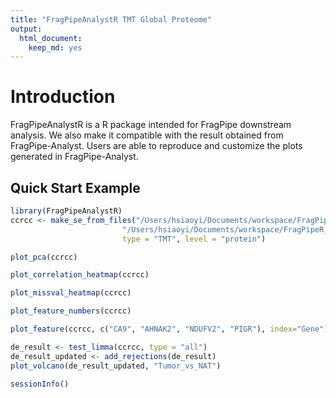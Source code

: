 ```yaml
---
title: "FragPipeAnalystR TMT Global Proteome"
output:
  html_document:
    keep_md: yes
---
```


# Introduction

FragPipeAnalystR is a R package intended for FragPipe downstream analysis. We also make it compatible with the result obtained from FragPipe-Analyst. Users are able to reproduce and customize the plots generated in FragPipe-Analyst.

## Quick Start Example
``` r
library(FragPipeAnalystR)
ccrcc <- make_se_from_files("/Users/hsiaoyi/Documents/workspace/FragPipeR_manuscript/data/TMT_4plex/abundance_protein_MD.tsv",
                         "/Users/hsiaoyi/Documents/workspace/FragPipeR_manuscript/data/TMT_4plex/experiment_annotation_clean.tsv",
                         type = "TMT", level = "protein")
```

``` r
plot_pca(ccrcc)
```

``` r
plot_correlation_heatmap(ccrcc)
```

``` r
plot_missval_heatmap(ccrcc)
```

``` r
plot_feature_numbers(ccrcc)
```

```r
plot_feature(ccrcc, c("CA9", "AHNAK2", "NDUFV2", "PIGR"), index="Gene")
```

```r
de_result <- test_limma(ccrcc, type = "all")
de_result_updated <- add_rejections(de_result)
plot_volcano(de_result_updated, "Tumor_vs_NAT")
```

``` r
sessionInfo()
```
